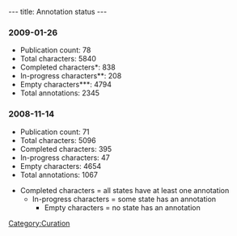 ---
title: Annotation status
---

===2009-01-26===
*Publication count: 78
*Total characters: 5840
*Completed characters*: 838
*In-progress characters**: 208
*Empty characters***: 4794
*Total annotations: 2345


===2008-11-14===
*Publication count: 71
*Total characters: 5096
*Completed characters: 395
*In-progress characters: 47
*Empty characters: 4654
*Total annotations: 1067


*Completed characters = all states have at least one annotation
**In-progress characters = some state has an annotation
***Empty characters = no state has an annotation

[[Category:Curation]]